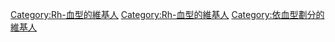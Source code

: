 {{Userbox
  |border-c = #cc0000
  |border-s = 1
  |id-c     = #CC0000
  |id-s     = 18
  |id-fc    = #FFFFFF
  |info-c   = #ffffff
  |info-s   = 10
  |info-fc  = #000000
  |id       = Rh-
  |info     = 這個用戶是'''[[Rh血型系统|Rh-血型]]'''。
}}
<includeonly>[[Category:Rh-血型的維基人]]</includeonly>
<noinclude>
[[Category:Rh-血型的維基人]]
[[Category:依血型劃分的維基人]]
</noinclude>
